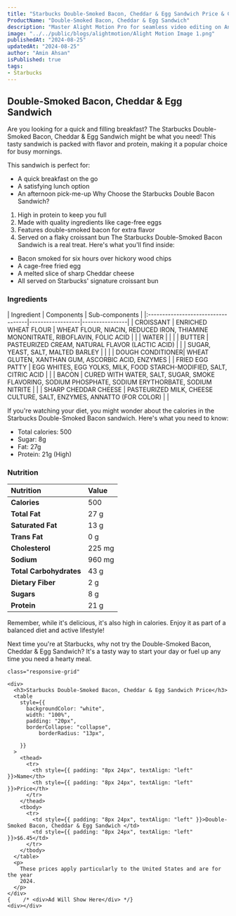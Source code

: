 ```yaml
---
title: "Starbucks Double-Smoked Bacon, Cheddar & Egg Sandwich Price & Calories"
ProductName: "Double-Smoked Bacon, Cheddar & Egg Sandwich" 
description: "Master Alight Motion Pro for seamless video editing on Android, iOS, and Tablets with our ultimate guide, unlocking advanced features and elevating your skills in 2024!"
image: "../../public/blogs/alightmotion/Alight Motion Image 1.png"
publishedAt: "2024-08-25"
updatedAt: "2024-08-25"
author: "Amin Ahsan"
isPublished: true
tags:
- Starbucks
---
```


## Double-Smoked Bacon, Cheddar & Egg Sandwich 

Are you looking for a quick and filling breakfast? The Starbucks Double-Smoked Bacon, Cheddar & Egg Sandwich might be what you need! This tasty sandwich is packed with flavor and protein, making it a popular choice for busy mornings.

This sandwich is perfect for:
- A quick breakfast on the go
- A satisfying lunch option
- An afternoon pick-me-up
Why Choose the Starbucks Double Bacon Sandwich?
1. High in protein to keep you full
2. Made with quality ingredients like cage-free eggs
3. Features double-smoked bacon for extra flavor
4. Served on a flaky croissant bun
The Starbucks Double-Smoked Bacon Sandwich is a real treat. Here's what you'll find inside:
- Bacon smoked for six hours over hickory wood chips
- A cage-free fried egg
- A melted slice of sharp Cheddar cheese
- All served on Starbucks' signature croissant bun

### Ingredients
<div style={{ overflowX: "scroll", fontSize: "14px" }}>
  | Ingredient                         | Components       | Sub-components |
  |:-----------------------------------|------------------|----------------|
  | CROISSANT                          | ENRICHED WHEAT FLOUR   | WHEAT FLOUR, NIACIN, REDUCED IRON, THIAMINE MONONITRATE, RIBOFLAVIN, FOLIC ACID               | 
  |                                   | WATER            |                | 
  |                                   | BUTTER           |  PASTEURIZED CREAM, NATURAL FLAVOR (LACTIC ACID)              | 
  |                                   | SUGAR, YEAST, SALT, MALTED BARLEY                 |                | 
  |                                   | DOUGH CONDITIONER| WHEAT GLUTEN, XANTHAN GUM, ASCORBIC ACID, ENZYMES               | 
  |  FRIED EGG PATTY                  | EGG WHITES, EGG YOLKS, MILK, FOOD STARCH-MODIFIED, SALT, CITRIC ACID                 |                | 
  | BACON                             | CURED WITH WATER, SALT, SUGAR, SMOKE FLAVORING, SODIUM PHOSPHATE, SODIUM ERYTHORBATE, SODIUM NITRITE                 |                |
  | SHARP CHEDDAR CHEESE              | PASTEURIZED MILK, CHEESE CULTURE, SALT, ENZYMES, ANNATTO (FOR COLOR)                 |                |
</div>

If you're watching your diet, you might wonder about the calories in the Starbucks Double-Smoked Bacon sandwich. Here's what you need to know:
- Total calories: 500
- Sugar: 8g
- Fat: 27g
- Protein: 21g (High)

### Nutrition
| Nutrition               | Value       | 
|:------------------------|:------------|
| **Calories**            | 500         |
| **Total Fat**           | 27 g        |
| **Saturated Fat**       | 13 g        |
| **Trans Fat**           | 0 g         |
| **Cholesterol**         | 225 mg      |
| **Sodium**              | 960 mg      |
| **Total Carbohydrates** | 43 g        | 
| **Dietary Fiber**       | 2 g         |
| **Sugars**              | 8 g         |
| **Protein**             | 21 g        |

Remember, while it's delicious, it's also high in calories. Enjoy it as part of a balanced diet and active lifestyle!

Next time you're at Starbucks, why not try the Double-Smoked Bacon, Cheddar & Egg Sandwich? It's a tasty way to start your day or fuel up any time you need a hearty meal.


  <style jsx>{`
    @media (min-width: 768px) {
      .responsive-grid {
        display: grid;
        grid-template-columns: 1fr 1fr;
      }
    }
  `}</style>

  <div
    style={{
      backgroundColor: "#cee3de",
      borderLeft: "3px solid #0c7556",
    padding: "20px",
      paddingTop: "13px", // Add padding to the top
          display: "grid",
          height: "fit-content",
        }} 
        
    class="responsive-grid"

  >
    <div>
      <h3>Starbucks Double-Smoked Bacon, Cheddar & Egg Sandwich Price</h3>
      <table
        style={{
          backgroundColor: "white",
          width: "100%",
          padding: "20px",
          borderCollapse: "collapse",
              borderRadius: "13px",
          
        }}
      >
        <thead>
          <tr>
            <th style={{ padding: "8px 24px", textAlign: "left" }}>Name</th>
            <th style={{ padding: "8px 24px", textAlign: "left" }}>Price</th>
          </tr>
        </thead>
        <tbody>
          <tr>
            <td style={{ padding: "8px 24px", textAlign: "left" }}>Double-Smoked Bacon, Cheddar & Egg Sandwich </td>
            <td style={{ padding: "8px 24px", textAlign: "left" }}>$6.45</td>
          </tr>
        </tbody>
      </table>
      <p>
        These prices apply particularly to the United States and are for the year
        2024.
      </p>
    </div>
    {    /* <div>Ad Will Show Here</div> */}
    <div></div>
  </div>
